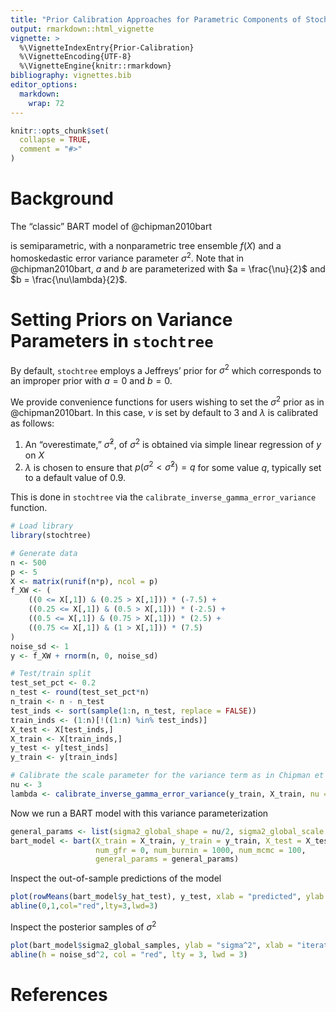 ```yaml
---
title: "Prior Calibration Approaches for Parametric Components of Stochastic Tree Ensembles"
output: rmarkdown::html_vignette
vignette: >
  %\VignetteIndexEntry{Prior-Calibration}
  %\VignetteEncoding{UTF-8}
  %\VignetteEngine{knitr::rmarkdown}
bibliography: vignettes.bib
editor_options: 
  markdown: 
    wrap: 72
---
```


```r
knitr::opts_chunk$set(
  collapse = TRUE,
  comment = "#>"
)
```

# Background

The "classic" BART model of @chipman2010bart 

\begin{equation*}
\begin{aligned}
y &= f(X) + \epsilon\\
f(X) &\sim \text{BART}\left(\alpha, \beta\right)\\
\epsilon &\sim \mathcal{N}\left(0,\sigma^2\right)\\
\sigma^2 &\sim \text{IG}\left(a,b\right)
\end{aligned}
\end{equation*}

is semiparametric, with a nonparametric tree ensemble $f(X)$ and a homoskedastic error variance parameter $\sigma^2$. Note that in @chipman2010bart, $a$ and $b$ are parameterized with $a = \frac{\nu}{2}$ and $b = \frac{\nu\lambda}{2}$.

# Setting Priors on Variance Parameters in `stochtree`

By default, `stochtree` employs a Jeffreys' prior for $\sigma^2$
\begin{equation*}
\begin{aligned}
\sigma^2 &\propto \frac{1}{\sigma^2}
\end{aligned}
\end{equation*}
which corresponds to an improper prior with $a = 0$ and $b = 0$.

We provide convenience functions for users wishing to set the $\sigma^2$ prior as in @chipman2010bart. 
In this case, $\nu$ is set by default to 3 and $\lambda$ is calibrated as follows:

1. An "overestimate," $\hat{\sigma}^2$, of $\sigma^2$ is obtained via simple linear regression of $y$ on $X$
2. $\lambda$ is chosen to ensure that $p(\sigma^2 < \hat{\sigma}^2) = q$ for some value $q$, typically set to a default value of 0.9.

This is done in `stochtree` via the `calibrate_inverse_gamma_error_variance` function.

```r
# Load library
library(stochtree)

# Generate data
n <- 500
p <- 5
X <- matrix(runif(n*p), ncol = p)
f_XW <- (
    ((0 <= X[,1]) & (0.25 > X[,1])) * (-7.5) + 
    ((0.25 <= X[,1]) & (0.5 > X[,1])) * (-2.5) + 
    ((0.5 <= X[,1]) & (0.75 > X[,1])) * (2.5) + 
    ((0.75 <= X[,1]) & (1 > X[,1])) * (7.5)
)
noise_sd <- 1
y <- f_XW + rnorm(n, 0, noise_sd)

# Test/train split
test_set_pct <- 0.2
n_test <- round(test_set_pct*n)
n_train <- n - n_test
test_inds <- sort(sample(1:n, n_test, replace = FALSE))
train_inds <- (1:n)[!((1:n) %in% test_inds)]
X_test <- X[test_inds,]
X_train <- X[train_inds,]
y_test <- y[test_inds]
y_train <- y[train_inds]

# Calibrate the scale parameter for the variance term as in Chipman et al (2010)
nu <- 3
lambda <- calibrate_inverse_gamma_error_variance(y_train, X_train, nu = nu)
```

Now we run a BART model with this variance parameterization

```r
general_params <- list(sigma2_global_shape = nu/2, sigma2_global_scale = (nu*lambda)/2)
bart_model <- bart(X_train = X_train, y_train = y_train, X_test = X_test, 
                   num_gfr = 0, num_burnin = 1000, num_mcmc = 100, 
                   general_params = general_params)
```

Inspect the out-of-sample predictions of the model

```r
plot(rowMeans(bart_model$y_hat_test), y_test, xlab = "predicted", ylab = "actual")
abline(0,1,col="red",lty=3,lwd=3)
```

Inspect the posterior samples of $\sigma^2$

```r
plot(bart_model$sigma2_global_samples, ylab = "sigma^2", xlab = "iteration")
abline(h = noise_sd^2, col = "red", lty = 3, lwd = 3)
```

# References

